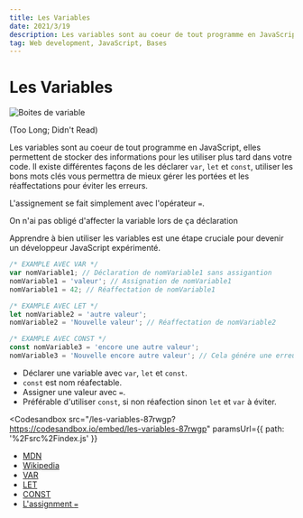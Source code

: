 ```yaml
---
title: Les Variables
date: 2021/3/19
description: Les variables sont au coeur de tout programme en JavaScript, elles permettent de...
tag: Web development, JavaScript, Bases
---
```



# Les Variables

<Img src="/images/posts/variables.png" alt="Boites de variable"></Img>

<TitleSection title="TLDR">(Too Long; Didn't Read)</TitleSection>

Les variables sont au coeur de tout programme en JavaScript, elles permettent de stocker des informations pour les utiliser plus tard dans votre code.
Il existe différentes façons de les déclarer `var`, `let` et `const`, utiliser les bons mots clés vous permettra de mieux gérer les portées et les réaffectations pour éviter les erreurs.

L'assignement se fait simplement avec l'opérateur `=`.

On n'ai pas obligé d'affecter la variable lors de ça déclaration

Apprendre à bien utiliser les variables est une étape cruciale pour devenir un développeur JavaScript expérimenté.

```javascript
/* EXAMPLE AVEC VAR */
var nomVariable1; // Déclaration de nomVariable1 sans assigantion
nomVariable1 = 'valeur'; // Assignation de nomVariable1
nomVariable1 = 42; // Réaffectation de nomVariable1

/* EXAMPLE AVEC LET */
let nomVariable2 = 'autre valeur';
nomVariable2 = 'Nouvelle valeur'; // Réaffectation de nomVariable2

/* EXAMPLE AVEC CONST */
const nomVariable3 = 'encore une autre valeur';
nomVariable3 = 'Nouvelle encore autre valeur'; // Cela génére une erreure car déclaré avec const
```

<TitleSection title="Résumé"></TitleSection>

- Déclarer une variable avec `var`, `let` et `const`.
- `const` est nom réafectable.
- Assigner une valeur avec `=`.
- Préférable d'utiliser `const`, si non réafection sinon `let` et `var` à éviter.

<TitleSection title="Exercice"></TitleSection>

<Codesandbox
  src="/les-variables-87rwgp?https://codesandbox.io/embed/les-variables-87rwgp"
  paramsUrl={{ path: '%2Fsrc%2Findex.js' }}
></Codesandbox>

<TitleSection title="Pour approfondire"></TitleSection>

- [MDN](https://developer.mozilla.org/fr/docs/Learn/JavaScript/First_steps/Variables)
- [Wikipedia](<https://fr.wikipedia.org/wiki/Variable_(informatique)>)
- [VAR](https://developer.mozilla.org/fr/docs/Web/JavaScript/Reference/Statements/var)
- [LET](https://developer.mozilla.org/fr/docs/Web/JavaScript/Reference/Statements/let)
- [CONST](https://developer.mozilla.org/fr/docs/Web/JavaScript/Reference/Statements/const)
- [L'assignment `=`](https://developer.mozilla.org/fr/docs/Web/JavaScript/Reference/Operators/Assignment)
